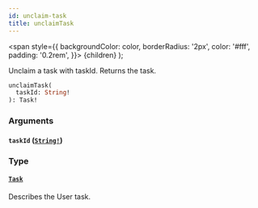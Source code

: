 ```yaml
---
id: unclaim-task
title: unclaimTask
---
```


<span
style={{
      backgroundColor: color,
      borderRadius: '2px',
      color: '#fff',
      padding: '0.2rem',
    }}>
{children}
</span>
);

Unclaim a task with taskId. Returns the task.

```graphql
unclaimTask(
  taskId: String!
): Task!

```

### Arguments

#### `taskId` ([`String!`](../../../../../docs/apis-tools/tasklist-api/scalars/string.mdx))

### Type

#### [`Task`](../../../../../docs/apis-tools/tasklist-api/objects/task.mdx)

Describes the User task.
